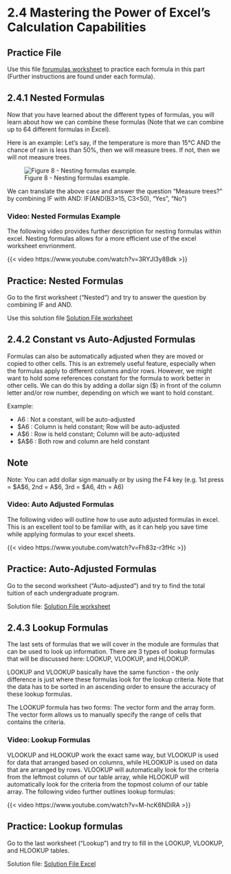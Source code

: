# 2.4 Mastering the Power of Excel's Calculation Capabilities {.unnumbered}

::: callout-tip
# Practice File
Use this file [forumulas worksheet](/external_files/Formulas_Part2.xlsx) to practice each formula in this part (Further instructions are found under each formula).
:::

## 2.4.1 Nested Formulas

Now that you have learned about the different types of formulas, you will learn about how we can combine these formulas (Note that we can combine up to 64 different formulas in Excel).

Here is an example: Let's say, if the temperature is more than 15°C AND the chance of rain is less than 50%, then we will measure trees. If not, then we will not measure trees.

![Figure 8 - Nesting formulas example.](/images/8.png)

We can translate the above case and answer the question "Measure trees?" by combining IF with AND: IF(AND(B3\>15, C3\<50), "Yes", "No")

### Video: Nested Formulas Example

The following video provides further description for nesting formulas within excel. Nesting formulas allows for a more efficient use of the excel worksheet envrionment.

{{< video https://www.youtube.com/watch?v=3RYJI3y8Bdk >}}

::: callout-tip
# Practice: Nested Formulas

Go to the first worksheet ("Nested") and try to answer the question by combining IF and AND.

Use this solution file [Solution File worksheet](/external_files/Formulas_Part2_Solutions_1.xlsx)
:::

## 2.4.2 Constant vs Auto-Adjusted Formulas

Formulas can also be automatically adjusted when they are moved or copied to other cells. This is an extremely useful feature, especially when the formulas apply to different columns and/or rows. However, we might want to hold some references constant for the formula to work better in other cells. We can do this by adding a dollar sign (\$) in front of the column letter and/or row number, depending on which we want to hold constant.

Example:

-   A6 : Not a constant, will be auto-adjusted
-   \$A6 : Column is held constant; Row will be auto-adjusted
-   A\$6 : Row is held constant; Column will be auto-adjusted
-   \$A\$6 : Both row and column are held constant

::: callout-tip
# Note

Note: You can add dollar sign manually or by using the F4 key (e.g. 1st press = \$A\$6, 2nd = A\$6, 3rd = \$A6, 4th = A6)
:::

### Video: Auto Adjusted Formulas

The following video will outline how to use auto adjusted formulas in excel. This is an excellent tool to be familiar with, as it can help you save time while applying formulas to your excel sheets.

{{< video https://www.youtube.com/watch?v=Fh83z-r3fHc >}}

::: callout-tip
# Practice: Auto-Adjusted Formulas

Go to the second worksheet ("Auto-adjusted") and try to find the total tuition of each undergraduate program.

Solution file: [Solution File worksheet](/external_files/Formulas_Part2_Solutions_1.xlsx)
:::

## 2.4.3 Lookup Formulas

The last sets of formulas that we will cover in the module are formulas that can be used to look up information. There are 3 types of lookup formulas that will be discussed here: LOOKUP, VLOOKUP, and HLOOKUP.

LOOKUP and VLOOKUP basically have the same function - the only difference is just where these formulas look for the lookup criteria. Note that the data has to be sorted in an ascending order to ensure the accuracy of these lookup formulas.

The LOOKUP formula has two forms: The vector form and the array form. The vector form allows us to manually specify the range of cells that contains the criteria.

### Video: Lookup Formulas

VLOOKUP and HLOOKUP work the exact same way, but VLOOKUP is used for data that arranged based on columns, while HLOOKUP is used on data that are arranged by rows. VLOOKUP will automatically look for the criteria from the leftmost column of our table array, while HLOOKUP will automatically look for the criteria from the topmost column of our table array. The following video further outlines lookup formulas:

{{< video https://www.youtube.com/watch?v=M-hcK6NDiRA >}}

::: callout-tip
# Practice: Lookup formulas

Go to the last worksheet ("Lookup") and try to fill in the LOOKUP, VLOOKUP, and HLOOKUP tables.

Solution file: [Solution File Excel](/external_files/Formulas_Part2_Solutions_1.xlsx)
:::
